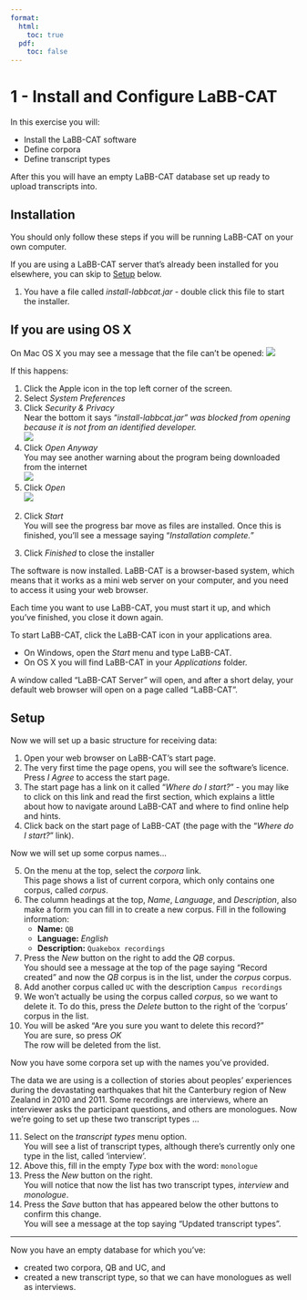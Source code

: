 ```yaml
---
format:
  html:
    toc: true
  pdf: 
    toc: false
---
```

# 1 - Install and Configure LaBB-CAT

In this exercise you will:

-   Install the LaBB-CAT software
-   Define corpora
-   Define transcript types

After this you will have an empty LaBB-CAT database set up ready to
upload transcripts into.

## Installation

You should only follow these steps if you will be running LaBB-CAT on your own computer.

If you are using a LaBB-CAT server that's already been installed for you elsewhere, you can skip to [Setup] below.

(@) You have a file called *install-labbcat.jar* - double click this
    file to start the installer.

:::{.callout-tip collapse=true}
## If you are using OS X
On Mac OS X you may see a message that the file can't be opened:
![](install-labbcat-OSX-warning.png)

If this happens:

1.  Click the Apple icon in the top left corner of the screen.
2.  Select *System Preferences*
3.  Click *Security & Privacy*\
    Near the bottom it says "*install-labbcat.jar" was blocked
    from opening because it is not from an identified developer.*\
    ![](install-labbcat-OSX-open-anyway.png)
4.  Click *Open Anyway*\
    You may see another warning about the program being downloaded
    from the internet\
    ![](install-labbcat-OSX-open.png)
5.  Click *Open*\
    *![](install-labbcat.png)* 
:::

(@)  Click *Start*\
    You will see the progress bar move as files are installed. Once this
    is finished, you'll see a message saying "*Installation complete.*"
3.  Click *Finished* to close the installer

The software is now installed. LaBB-CAT is a browser-based system, which
means that it works as a mini web server on your computer, and you need
to access it using your web browser.

Each time you want to use LaBB-CAT, you must start it up, and which
you've finished, you close it down again.

To start LaBB-CAT, click the LaBB-CAT icon in your applications area.

-   On Windows, open the *Start* menu and type LaBB-CAT.
-   On OS X you will find LaBB-CAT in your *Applications* folder.

A window called "LaBB-CAT Server" will open, and after a short delay,
your default web browser will open on a page called "LaBB-CAT".

## Setup {#sec-setup}

Now we will set up a basic structure for receiving data:

1.  Open your web browser on LaBB-CAT's start page.
2.  The very first time the page opens, you will see the software's
    licence. Press *I Agree* to access the start page.
3.  The start page has a link on it called "*Where do I start?*" - you
    may like to click on this link and read the first section, which
    explains a little about how to navigate around LaBB-CAT and where to
    find online help and hints.
4.  Click back on the start page of LaBB-CAT (the page with the "*Where
    do I start?*" link).

Now we will set up some corpus names...

5.  On the menu at the top, select the *corpora* link.\
    This page shows a list of current corpora, which only contains one
    corpus, called *corpus*.
6.  The column headings at the top, *Name*, *Language*, and
    *Description*, also make a form you can fill in to create a new
    corpus. Fill in the following information:
    -   **Name:** `QB`
    -   **Language:** *English*
    -   **Description:** `Quakebox recordings`
7.  Press the *New* button on the right to add the *QB* corpus.\
    You should see a message at the top of the page saying "Record
    created" and now the *QB* corpus is in the list, under the *corpus*
    corpus.
8.  Add another corpus called `UC` with the description `Campus recordings`
9.  We won't actually be using the corpus called *corpus*, so we want
    to delete it. To do this, press the *Delete* button to the right of
    the 'corpus' corpus in the list.
10. You will be asked "Are you sure you want to delete this record?"\
    You are sure, so press *OK*\
    The row will be deleted from the list.

Now you have some corpora set up with the names you've provided.

The data we are using is a collection of stories about peoples'
experiences during the devastating earthquakes that hit the
Canterbury region of New Zealand in 2010 and 2011. Some recordings
are interviews, where an interviewer asks the participant questions,
and others are monologues. Now we're going to set up these two
transcript types ...

11. Select on the *transcript types* menu option.\
    You will see a list of transcript types, although there's currently
    only one type in the list, called 'interview'.
12. Above this, fill in the empty *Type* box with the word: `monologue`
13. Press the *New* button on the right.\
    You will notice that now the list has two transcript types,
    *interview* and *monologue*.
14. Press the *Save* button that has appeared below the other buttons to
    confirm this change.\
    You will see a message at the top saying "Updated transcript types".

---

Now you have an empty database for which you've:

-   created two corpora, QB and UC, and
-   created a new transcript type, so that we can have monologues as
    well as interviews.
